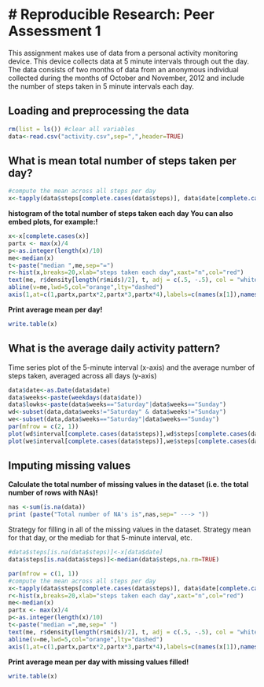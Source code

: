# Reproducible Research: Peer Assessment 1
========================================================
This assignment makes use of data from a personal activity monitoring device. This device collects data at 5 minute intervals through out the day. The data consists of two months of data from an anonymous individual collected during the months of October and November, 2012 and include the number of steps taken in 5 minute intervals each day.


## Loading and preprocessing the data

```r
rm(list = ls()) #clear all variables
data<-read.csv("activity.csv",sep=",",header=TRUE)

```


## What is mean total number of steps taken per day?


```r
#compute the mean across all steps per day
x<-tapply(data$steps[complete.cases(data$steps)], data$date[complete.cases(data)], mean,na.rm=TRUE)
```


**histogram of the total number of steps taken each day
You can also embed plots, for example:!**


```r
x<-x[complete.cases(x)]
partx <- max(x)/4
p<-as.integer(length(x)/10)
me<-median(x)
t<-paste("median ",me,sep="=")
r<-hist(x,breaks=20,xlab="steps taken each day",xaxt="n",col="red")
text(me, r$density[length(r$mids)/2], t, adj = c(.5, -.5), col = "white")
abline(v=me,lwd=5,col="orange",lty="dashed")
axis(1,at=c(1,partx,partx*2,partx*3,partx*4),labels=c(names(x[1]),names(x[p]),names(x[2*p]),names(x[3*p]),names(x[4*p])))
```


**Print average mean per day!**


```r
write.table(x)
```


## What is the average daily activity pattern?

Time series plot of the 5-minute interval (x-axis) and the average number of steps taken, averaged across all days (y-axis)



```r
data$date<-as.Date(data$date)
data$weeks<-paste(weekdays(data$date))
data$lowks<-paste(data$weeks=="Saturday"|data$weeks=="Sunday")
wd<-subset(data,data$weeks!="Saturday" & data$weeks!="Sunday")
we<-subset(data,data$weeks=="Saturday"|data$weeks=="Sunday")
par(mfrow = c(2, 1))
plot(wd$interval[complete.cases(data$steps)],wd$steps[complete.cases(data$steps)],type="l",xlab="Interval", ylab="Number of steps",col="lightblue", main="Weekdays")
plot(we$interval[complete.cases(data$steps)],we$steps[complete.cases(data$steps)],type="l",xlab="Interval", ylab="Number of steps",col="lightblue", main="Weekends")
```
## Imputing missing values

**Calculate  the total number of missing values in the dataset (i.e. the total number of rows with NAs)!**

```r
nas <-sum(is.na(data))
print (paste("Total number of NA's is",nas,sep=" ---> "))

```


Strategy for filling in all of the missing values in the dataset. Strategy mean for that day, or the mediab for that 5-minute interval, etc.


```r
#data$steps[is.na(data$steps)]<-x[data$date]
data$steps[is.na(data$steps)]<-median(data$steps,na.rm=TRUE)
```
```r
par(mfrow = c(1, 1))
#compute the mean across all steps per day
x<-tapply(data$steps[complete.cases(data$steps)], data$date[complete.cases(data)], mean,na.rm=TRUE)
r<-hist(x,breaks=20,xlab="steps taken each day",xaxt="n",col="red")
me<-median(x)
partx <- max(x)/4
p<-as.integer(length(x)/10)
t<-paste("median =",me,sep=" ")
text(me, r$density[length(r$mids)/2], t, adj = c(.5, -.5), col = "white")
abline(v=me,lwd=5,col="orange",lty="dashed")
axis(1,at=c(1,partx,partx*2,partx*3,partx*4),labels=c(names(x[1]),names(x[p]),names(x[2*p]),names(x[3*p]),names(x[4*p])))
```


**Print average mean per day with missing values filled!**


```r
write.table(x)
```